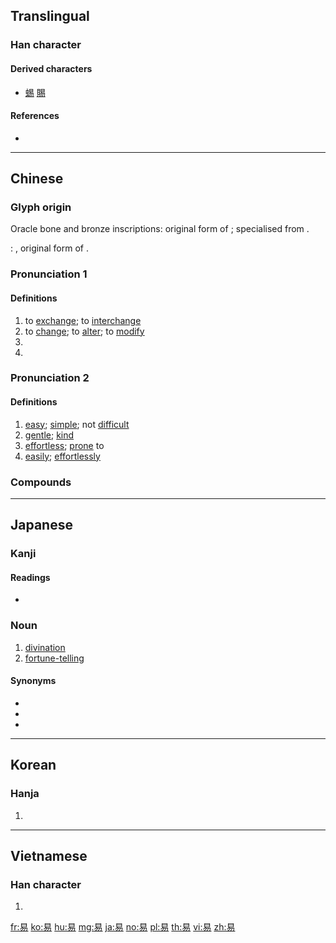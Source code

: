 {{also|昜}}
==Translingual==

===Han character===
{{Han char|rn=72|rad=日|as=04|sn=8|four=60227|canj=APHH|ids=⿱日勿}}

====Derived characters====
* [[蜴]] [[賜]]

====References====
* {{Han ref|kx=0492.030|dkj=13814|dj=0854.080|hdz=21494.010|uh=6613|ud=26131|bh=A9F6|bd=43510}}

----

==Chinese==
{{zh-forms}}

===Glyph origin===
{{Han etym}}
Oracle bone and bronze inscriptions: original form of {{och-l|賜|to confer, to bestow}}; specialised from {{och-l|益|to benefit}}.

''{{w|Shuowen}}'': {{liushu|p|nocap=1}}, original form of {{och-l|蜴|lizard}}.

===Pronunciation 1===
{{zh-pron
|m=yì
|c=jik6
|h=pfs=yit
|md=ĭk
|mn=ia̍h/e̍k
|mn_note=ia̍h - vernacular; e̍k - literary
|w=5hhiq
|mc=2
|oc=2,2
|cat=v,pn
}}

====Definitions====
{{zh-hanzi}}

# to [[exchange]]; to [[interchange]]
# to [[change]]; to [[alter]]; to [[modify]]
# {{zh-short|易經|[[I Ching]]}}
# {{surname|lang=zh}}

===Pronunciation 2===
{{zh-pron
|m=yì
|c=ji6
|h=pfs=yi
|md=giê/ê
|md_note=giê - vernacular; ê - literary
|mn=ī
|w=3hhi
|mc=1
|oc=1,1
|cat=a,adv
}}

====Definitions====
{{zh-hanzi}}

# [[easy]]; [[simple]]; not [[difficult]]
# [[gentle]]; [[kind]]
# [[effortless]]; [[prone]] to
# [[easily]]; [[effortlessly]]

===Compounds===
{{zh-der|易貨貿易|易拉罐|易經:[[I Ching]]|易燃物|易熔合金|易如反掌|易手|易于|易幟|一定不易|一成不易|三不易|三角貿易|不容易|不易|不易一字|不易之論|不輕容易|交易|交易單位|交易所|交易稅|以暴易亂|以暴易暴|以物易物|來之不易|保護貿易|信用交易|內線交易|公平交易|冠履倒易|出口貿易|博易|卜易|反掌之易|周易|味勝易牙|和易|器小易盈|回易|國營貿易|國際貿易|坦易|場外交易|多邊貿易|大不易|夷易|好不容易|好容易|始終不易|容易|實物交易|對外貿易|對等貿易|小器易盈|居大不易|居易|嶢嶢易缺|平心易氣|平易|平易謙沖|平易近人|平易近民|彩雲易散|得來不易|情詞易工|慢易|拔幟易幟|撫梁易柱|改名易姓|改弦易張|改弦易調|改弦易轍|改張易調|改易|改轅易轍|易主|易人|易位|易例|易俗|易俗移風|易傳|易元吉|易刑處分|易則|易加卡|易北河|易卜生 |易可|易名|易圖明辨|易地|易堂九子|易墓|易如拾芥|易如翻掌|易姓|易子析骸|易子而食|易子而飧|易字|易學|易學啓蒙|易守難攻|易容|易帶|易感性|易於反掌|易易|易林|易水|易水寒|易水歌|易漢學|易牙|易牙之味|易牙蒸子|易玄光|易知由單|易科|易科罰金|易筋經|易簀|易與|易轍|易通釋|易開罐|易順鼎|時移世易|時移俗易|更弦易轍|更易|未易才|李易安|析骸易子|樂易|沿岸貿易|流易|深耕易耨|淺易|淺而易見|淺顯易懂|炊骨易子|無形貿易|白居易|百世不易|盛筵易散|直接貿易|相易|眾擎易舉|知易行難|知難行易|祕密交易|移天易日|移易|移風易俗|空中交易|立券交易|簡易|簡易師範|線上交易|聖路易|脫易|談何容易|變名易姓|變故易常|變易|變色易容|變風易俗|貿易|貿易保護|貿易區|貿易協定|貿易商|貿易差額|貿易收支|貿易網路|貿易赤字|貿易逆差|貿易順差|貿易額|貿易風|賢賢易色|路易十三|路易十六|路易十四|輕易|輕而易舉|轉口貿易|轉帳交易|辟易|通功易事|進口貿易|道近易從|避難就易|鄙易|量小易盈|間接貿易|陰陽易位|險易|雙邊貿易|難易|難易適中|零股交易|非同容易|革易|顯而易見|風移俗易|馮唐易老|驕易}}

----

==Japanese==

===Kanji===
{{ja-kanji|grade=5|rs=日04}}

====Readings====
* {{ja-readings|goon=[[い]] (i), [[やく]] (yaku)|kanon=[[い]] (i), [[えき]] (eki)|kun=[[やさしい]] (yasashii), [[かえる]] (kaeru), [[おさめる]] (osameru)}}

===Noun===
{{ja-noun|えき}}

# [[divination]]
# [[fortune-telling]]

====Synonyms====
* {{ja-r|卜|うらない}}
* {{ja-r|占|うら}}
* {{ja-r|卜占|ぼくせん}}

----

==Korean==

===Hanja===
{{ko-hanja|hangeul=[[역]], [[이]]|eumhun=|rv=yeok, i|mr=yŏk, i|y=yek, i}}

# {{defn|lang=ko|sort=日04}}

----

==Vietnamese==

===Han character===
{{vi-hantu|[[dịch]], [[dể]], [[dễ]], [[di]], [[diệc]], [[dẻ]], [[dẹ]], [[dị]], [[dịu]], [[rẻ]], [[rể]]|rs=日04}}

# {{defn|lang=vi|sort=日04}}

[[fr:易]]
[[ko:易]]
[[hu:易]]
[[mg:易]]
[[ja:易]]
[[no:易]]
[[pl:易]]
[[th:易]]
[[vi:易]]
[[zh:易]]